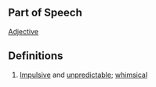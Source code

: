 ==Part of Speech==
[[Adjective]]
==Definitions==
#[[Impulsive]] and [[unpredictable]]; [[whimsical]]